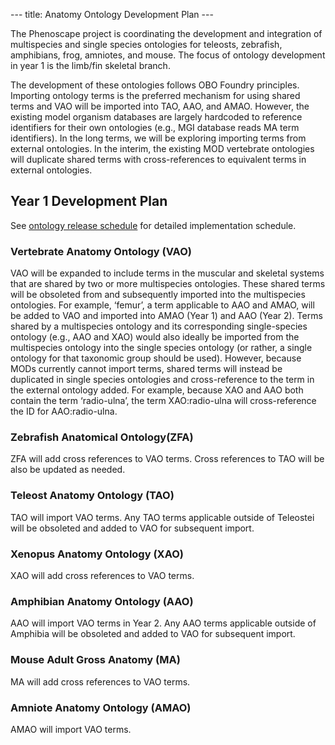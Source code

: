 ---
title: Anatomy Ontology Development Plan
---

The Phenoscape project is coordinating the development and integration of multispecies and single species ontologies for teleosts, zebrafish, amphibians, frog, amniotes, and mouse.  The focus of ontology development in year 1 is the limb/fin skeletal branch.

The development of these ontologies follows OBO Foundry principles. Importing ontology terms is the preferred mechanism for using shared terms and VAO will be imported into TAO, AAO, and AMAO. However, the existing model organism databases are largely hardcoded to reference identifiers for their own ontologies (e.g., MGI database reads MA term identifiers). In the long terms, we will be exploring importing terms from external ontologies. In the interim, the existing MOD vertebrate ontologies will duplicate shared terms with cross-references to equivalent terms in external ontologies.

== Year 1 Development Plan ==
See [[Ontologies#Release_Schedules_and_Features | ontology release schedule]] for detailed implementation schedule.

=== Vertebrate Anatomy Ontology (VAO) ===
VAO will be expanded to include terms in the muscular and skeletal systems that are shared by two or more multispecies ontologies. These shared terms will be obsoleted from and subsequently imported into the multispecies ontologies.  For example, ‘femur’, a term applicable to AAO and AMAO, will be added to VAO and imported into AMAO (Year 1) and AAO (Year 2).  Terms shared by a multispecies ontology and its corresponding single-species ontology (e.g., AAO and XAO) would also ideally be imported from the multispecies ontology into the single species ontology (or rather, a single ontology for that taxonomic group should be used). However, because MODs currently cannot import terms, shared terms will instead be duplicated in single species ontologies and cross-reference to the term in the external ontology added. For example, because XAO and AAO both contain the term ‘radio-ulna’, the term XAO:radio-ulna will cross-reference the ID for AAO:radio-ulna.

=== Zebrafish Anatomical Ontology(ZFA) ===
ZFA will add cross references to VAO terms. Cross references to TAO will be also be updated as needed.

=== Teleost Anatomy Ontology (TAO) ===
TAO will import VAO terms. Any TAO terms applicable outside of Teleostei will be obsoleted and added to VAO for subsequent import.

=== Xenopus Anatomy Ontology (XAO) ===
XAO will add cross references to VAO terms.

=== Amphibian Anatomy Ontology (AAO) ===
AAO will import VAO terms in Year 2. Any AAO terms applicable outside of Amphibia will be obsoleted and added to VAO for subsequent import.

=== Mouse Adult Gross Anatomy (MA) ===
MA will add cross references to VAO terms.

=== Amniote Anatomy Ontology (AMAO) ===
AMAO will import VAO terms.